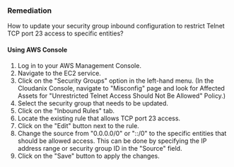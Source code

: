 ### Remediation

How to update your security group inbound configuration to restrict Telnet TCP port 23 access to specific entities?

#### Using AWS Console

1. Log in to your AWS Management Console.
2. Navigate to the EC2 service.
3. Click on the "Security Groups" option in the left-hand menu.
    (In the Cloudanix Console, navigate to "Misconfig" page and look for Affected Assets for "Unrestricted Telnet Access Should Not Be Allowed" Policy.)
4. Select the security group that needs to be updated.
5. Click on the "Inbound Rules" tab.
6. Locate the existing rule that allows TCP port 23 access.
7. Click on the "Edit" button next to the rule.
8. Change the source from "0.0.0.0/0" or "::/0" to the specific entities that should be allowed access. This can be done by specifying the IP address range or security group ID in the "Source" field.
9. Click on the "Save" button to apply the changes.

